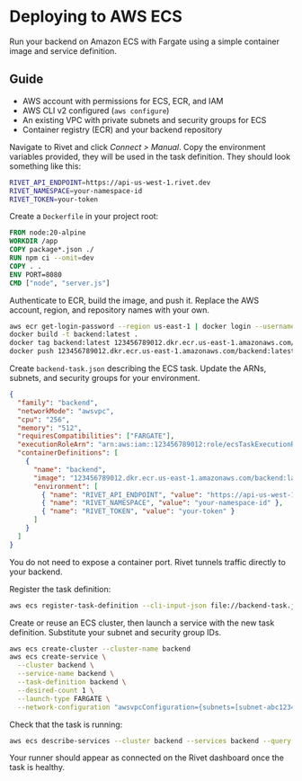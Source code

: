 # Deploying to AWS ECS

Run your backend on Amazon ECS with Fargate using a simple container image and service definition.

## Guide

<Steps>
<Step title="Prerequisites">

- AWS account with permissions for ECS, ECR, and IAM
- AWS CLI v2 configured (`aws configure`)
- An existing VPC with private subnets and security groups for ECS
- Container registry (ECR) and your backend repository

</Step>
<Step title="Generate Environment Variables">

Navigate to Rivet and click _Connect > Manual_. Copy the environment variables provided, they will be used in the task definition. They should look something like this:

```bash
RIVET_API_ENDPOINT=https://api-us-west-1.rivet.dev
RIVET_NAMESPACE=your-namespace-id
RIVET_TOKEN=your-token
```

</Step>
<Step title="Package Your App">

Create a `Dockerfile` in your project root:

```dockerfile
FROM node:20-alpine
WORKDIR /app
COPY package*.json ./
RUN npm ci --omit=dev
COPY . .
ENV PORT=8080
CMD ["node", "server.js"]
```

</Step>
<Step title="Build and Push the Image">

Authenticate to ECR, build the image, and push it. Replace the AWS account, region, and repository names with your own.

```bash
aws ecr get-login-password --region us-east-1 | docker login --username AWS --password-stdin 123456789012.dkr.ecr.us-east-1.amazonaws.com
docker build -t backend:latest .
docker tag backend:latest 123456789012.dkr.ecr.us-east-1.amazonaws.com/backend:latest
docker push 123456789012.dkr.ecr.us-east-1.amazonaws.com/backend:latest
```

</Step>
<Step title="Create the Task Definition">

Create `backend-task.json` describing the ECS task. Update the ARNs, subnets, and security groups for your environment.

```json
{
  "family": "backend",
  "networkMode": "awsvpc",
  "cpu": "256",
  "memory": "512",
  "requiresCompatibilities": ["FARGATE"],
  "executionRoleArn": "arn:aws:iam::123456789012:role/ecsTaskExecutionRole",
  "containerDefinitions": [
    {
      "name": "backend",
      "image": "123456789012.dkr.ecr.us-east-1.amazonaws.com/backend:latest",
      "environment": [
        { "name": "RIVET_API_ENDPOINT", "value": "https://api-us-west-1.rivet.dev" },
        { "name": "RIVET_NAMESPACE", "value": "your-namespace-id" },
        { "name": "RIVET_TOKEN", "value": "your-token" }
      ]
    }
  ]
}
```

<Note>You do not need to expose a container port. Rivet tunnels traffic directly to your backend.</Note>

Register the task definition:

```bash
aws ecs register-task-definition --cli-input-json file://backend-task.json
```

</Step>
<Step title="Launch the Service">

Create or reuse an ECS cluster, then launch a service with the new task definition. Substitute your subnet and security group IDs.

```bash
aws ecs create-cluster --cluster-name backend
aws ecs create-service \
  --cluster backend \
  --service-name backend \
  --task-definition backend \
  --desired-count 1 \
  --launch-type FARGATE \
  --network-configuration "awsvpcConfiguration={subnets=[subnet-abc12345,subnet-def67890],securityGroups=[sg-abc12345],assignPublicIp=ENABLED}"
```

</Step>
<Step title="Verify the Runner">

Check that the task is running:

```bash
aws ecs describe-services --cluster backend --services backend --query "services[0].deployments"
```

Your runner should appear as connected on the Rivet dashboard once the task is healthy.

</Step>
</Steps>
